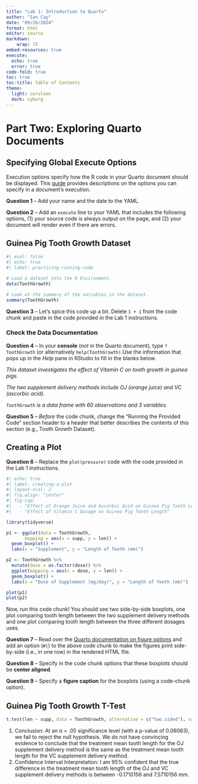 ```yaml
---
title: "Lab 1: Introduction to Quarto"
author: "Ian Cay"
date: "09/26/2024"
format: html
editor: source
markdown: 
    wrap: 72
embed-resources: true
execute:
  echo: true
  error: true
code-fold: true
toc: true
toc-title: Table of Contents
theme:
  light: cerulean
  dark: cyborg
---
```


# Part Two: Exploring Quarto Documents

## Specifying Global Execute Options

Execution options specify how the R code in your Quarto document should be displayed. This [guide](https://quarto.org/docs/computations/execution-options.html) provides descriptions on the options you can specify in a document's execution.

**Question 1** -- Add your name and the date to the YAML.

**Question 2** -- Add an `execute` line to your YAML that includes the following options, (1) your source code is always output on the page, and (2) your document will render even if there are errors.

## Guinea Pig Tooth Growth Dataset

```r
#| eval: false
#| echo: true
#| label: practicing-running-code

# Load a dataset into the R Environment.
data(ToothGrowth)

# Look at the summary of the variables in the dataset.
summary(ToothGrowth)
```

**Question 3** -- Let's spice this code up a bit. Delete `1 + 1` from the code chunk and paste in the code provided in the Lab 1 instructions.

### Check the Data Documentation

**Question 4** -- In your **console** (*not* in the Quarto document), type `?ToothGrowth` (or alternatively `help(ToothGrowth)`.Use the information that pops up in the *Help* pane in RStudio to fill in the blanks below.

*This dataset investigates the effect of Vitamin C on tooth growth in guinea pigs.*

*The two supplement delivery methods include OJ (orange juice) and VC (ascorbic acid).*

*`ToothGrowth` is a data frame with 60 observations and 3 variables.*

**Question 5** -- *Before* the code chunk, change the "Running the Provided Code" section header to a header that better describes the contents of this section (e.g., Tooth Growth Dataset).

## Creating a Plot

**Question 6** -- Replace the `plot(pressure)` code with the code provided in the Lab 1 instructions.

```r
#| echo: true
#| label: creating-a-plot
#| layout-ncol: 2
#| fig.align: "center"
#| fig-cap: 
#|   - "Effect of Orange Juice and Ascorbic Acid on Guinea Pig Tooth Length"
#|   - "Effect of Vitamin C Dosage on Guinea Pig Tooth Length"

library(tidyverse)

p1 <- ggplot(data = ToothGrowth, 
       mapping = aes(x = supp, y = len)) +
  geom_boxplot() +
  labs(x = "Supplement", y = "Length of Teeth (mm)")

p2 <- ToothGrowth %>% 
  mutate(dose = as.factor(dose)) %>% 
  ggplot(mapping = aes(x = dose, y = len)) +
  geom_boxplot() +
  labs(x = "Dose of Supplement (mg/day)", y = "Length of Teeth (mm)")

plot(p1)
plot(p2)
```

Now, run this code chunk! You should see two side-by-side boxplots, one plot comparing tooth length between the two supplement delivery methods and one plot comparing tooth length between the three different dosages uses.

**Question 7** -- Read over the [Quarto documentation on figure options](https://quarto.org/docs/authoring/figures.html#computations) and add an option (`#|`) to the above code chunk to make the figures print side-by-side (i.e., in one row) in the rendered HTML file.

**Question 8** -- Specify in the code chunk options that these boxplots should be **center aligned**.

**Question 9** -- Specify a **figure caption** for the boxplots (using a code-chunk option).

## Guinea Pig Tooth Growth T-Test

```r
t.test(len ~ supp, data = ToothGrowth, alternative = c("two.sided"), var.equal = FALSE, conf.level = 0.95)
```

1.  Conclusion: At an ɑ = .05 significance level (with a p-value of 0.06063), we fail to reject the null hypothesis. We do not have convincing evidence to conclude that the treatment mean tooth length for the OJ supplement delivery method is the same as the treatment mean tooth length for the VC supplement delivery method.
2.  Confidence Interval Interpretation: I am 95% confident that the true difference in the treatment mean tooth length of the OJ and VC supplement delivery methods is between -0.1710156 and 7.5710156 mm.